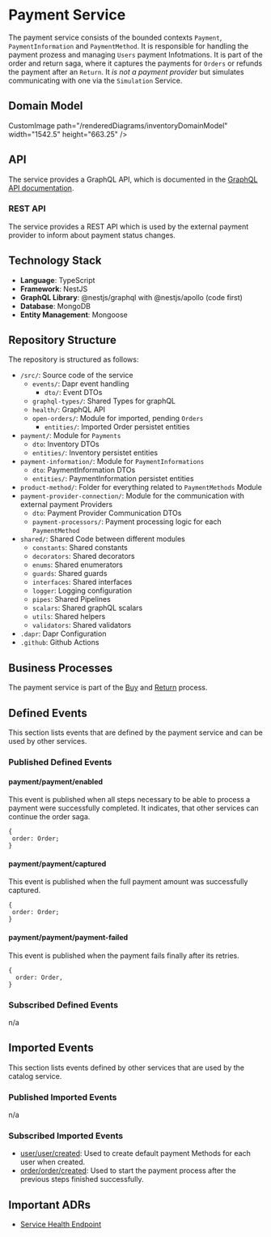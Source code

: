 
# Payment Service

The payment service consists of the bounded contexts `Payment`, `PaymentInformation` and `PaymentMethod`.
It is responsible for handling the payment prozess and managing `Users` payment Infotmations. It is part of the order and return saga, where it captures the payments for `Orders` or refunds the payment after an `Return`.
It _is not a payment provider_ but simulates communicating with one via the `Simulation` Service.

## Domain Model

CustomImage path="/renderedDiagrams/inventoryDomainModel" width="1542.5" height="663.25" />

## API

The service provides a GraphQL API, which is documented in the [GraphQL API documentation](/docs/graphql/payment).

### REST API

The service provides a REST API which is used by the external payment provider to inform about payment status changes.

## Technology Stack

- **Language**: TypeScript
- **Framework**: NestJS
- **GraphQL Library**: @nestjs/graphql with @nestjs/apollo (code first)
- **Database**: MongoDB
- **Entity Management**: Mongoose

## Repository Structure

The repository is structured as follows:

<div className="repository-structure" >

- `/src/`: Source code of the service
  - `events/`: Dapr event handling
    - `dto/`: Event DTOs
  - `graphql-types/`: Shared Types for graphQL
  - `health/`: GraphQL API
  - `open-orders/`: Module for imported, pending `Orders`
    - `entities/`: Imported Order persistet entities
- `payment/`: Module for `Payments`
  - `dto`: Inventory DTOs
  - `entities/`: Inventory persistet entities
- `payment-information/`: Module for `PaymentInformations`
  - `dto`: PaymentInformation DTOs
  - `entities/`: PaymentInformation persistet entities
- `product-method/`: Folder for everything related to `PaymentMethods` Module
- `payment-provider-connection/`: Module for the communication with external payment Providers
  - `dto`: Payment Provider Communication DTOs
  - `payment-processors/`: Payment processing logic for each `PaymentMethod`
- `shared/`: Shared Code between different modules
  - `constants`: Shared constants
  - `decorators`: Shared decorators
  - `enums`: Shared enumerators
  - `guards`: Shared guards
  - `interfaces`: Shared interfaces
  - `logger`: Logging configuration
  - `pipes`: Shared Pipelines
  - `scalars`: Shared graphQL scalars
  - `utils`: Shared helpers
  - `validators`: Shared validators
- `.dapr`: Dapr Configuration
- `.github`: Github Actions

</div>

## Business Processes

The payment service is part of the [Buy](/docs/docs/dev-manuals/architecture/business-processes.md#buy-process) and [Return](/docs/docs/dev-manuals/architecture/business-processes.md#return-process) process.

## Defined Events

This section lists events that are defined by the payment service and can be used by other services.

### Published Defined Events

#### payment/payment/enabled

This event is published when all steps necessary to be able to process a payment were successfully completed.
It indicates, that other services can continue the order saga.

```tsx
{
 order: Order;
}
```

#### payment/payment/captured

This event is published when the full payment amount was successfully captured.

```tsx
{
 order: Order;
}
```

#### payment/payment/payment-failed

This event is published when the payment fails finally after its retries.

```tsx
{
  order: Order,
}
```

### Subscribed Defined Events

n/a

## Imported Events

This section lists events defined by other services that are used by the catalog service.

### Published Imported Events

n/a

### Subscribed Imported Events

- [user/user/created](/docs/docs/dev-manuals/services/user#userusercreated): Used to create default payment Methods for each user when created.
- [order/order/created](/docs/docs/dev-manuals/services/order#orderordercreated): Used to start the payment process after the previous steps finished successfully.

## Important ADRs

- [Service Health Endpoint](/docs/docs/dev-manuals/adr/health-endpoint)
